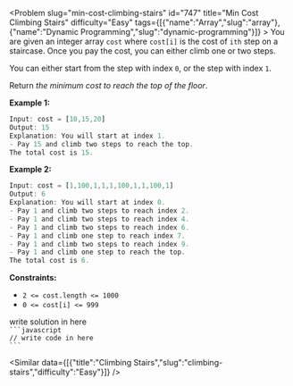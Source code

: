 
<Problem slug="min-cost-climbing-stairs" id="747" title="Min Cost Climbing Stairs" difficulty="Easy" tags={[{"name":"Array","slug":"array"},{"name":"Dynamic Programming","slug":"dynamic-programming"}]} >
    You are given an integer array `cost` where `cost[i]` is the cost of `ith` step on a staircase. Once you pay the cost, you can either climb one or two steps.

You can either start from the step with index `0`, or the step with index `1`.

Return _the minimum cost to reach the top of the floor_.

**Example 1:**

```javascript 
Input: cost = [10,15,20]
Output: 15
Explanation: You will start at index 1.
- Pay 15 and climb two steps to reach the top.
The total cost is 15.
```

**Example 2:**

```javascript 
Input: cost = [1,100,1,1,1,100,1,1,100,1]
Output: 6
Explanation: You will start at index 0.
- Pay 1 and climb two steps to reach index 2.
- Pay 1 and climb two steps to reach index 4.
- Pay 1 and climb two steps to reach index 6.
- Pay 1 and climb one step to reach index 7.
- Pay 1 and climb two steps to reach index 9.
- Pay 1 and climb one step to reach the top.
The total cost is 6.
```

**Constraints:**

*   `2 <= cost.length <= 1000`
*   `0 <= cost[i] <= 999`
</Problem >

<Solution>
write solution in here
</Solution>

<Code>
```javascript
// write code in here
```
</Code>

<Similar data={[{"title":"Climbing Stairs","slug":"climbing-stairs","difficulty":"Easy"}]} />
